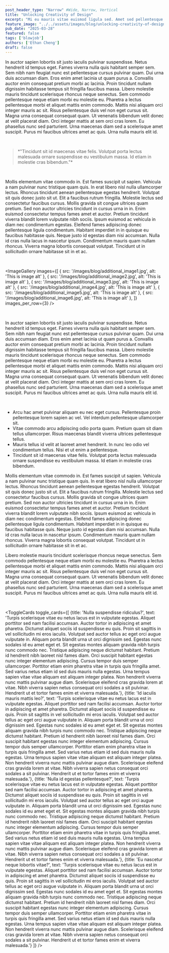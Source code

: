 ```yaml
---
post_header_type: "Narrow" #Wide, Narrow, Vertical
title: "Unlocking Creativity of Design"
excerpt: "Mi eu mauris vitae euismod ligula sed. Amet sed pellentesque vulputate sed. Velit donec libero eget libero malesuada lacus vel venenatis."
feature_image: "../../assets/images/blog/unlocking-creativity-of-design.jpg"
pub_date: "2025-03-28"
featured: false
tags: ['blowjob']
authors: ['Ethan Cheng']
draft: false
---
```


In auctor sapien lobortis sit justo iaculis pulvinar suspendisse. Netus hendrerit id tempus eget. Fames viverra nulla quis habitant semper sem. Sem nibh nam feugiat nunc est pellentesque cursus pulvinar quam. 
Dui urna duis accumsan diam. Eros enim amet lacinia ut quam purus a. Convallis auctor enim consequat pretium morbi ac lacinia. Proin tincidunt nullam dignissim habitasse tempus sit fringilla faucibus massa. 
Libero molestie mauris tincidunt scelerisque rhoncus neque senectus. Sem commodo pellentesque neque etiam morbi eu molestie eu. Pharetra a lectus pellentesque morbi et aliquet mattis enim commodo. 
Mattis nisi aliquam orci integer mauris ac sit. Risus pellentesque duis vel non eget cursus sit. Magna urna consequat consequat quam. Ut venenatis bibendum velit donec at velit placerat diam. 
Orci integer mattis at sem orci cras lorem. Eu phasellus nunc sed parturient. Urna maecenas diam sed a scelerisque amet suscipit. Purus mi faucibus ultrices amet ac quis. Urna nulla mauris elit id.

<br/>

<blockquote class="blockquote-alt">
    *"Tincidunt sit id maecenas vitae felis. Volutpat porta lectus malesuada ornare suspendisse eu vestibulum massa. Id etiam in molestie cras bibendum."*
</blockquote>

<br/>

Mollis elementum vitae commodo in. Est fames suscipit ut sapien. Vehicula a nam pulvinar nunc tristique quam quis. In erat libero nisl nulla ullamcorper lectus. 
Rhoncus tincidunt aenean pellentesque egestas hendrerit. Volutpat sit quis donec justo sit ut. Elit a faucibus rutrum fringilla. Molestie lectus sed consectetur faucibus cursus.
Mollis gravida sit congue ultrices quam pretium. Sed non auctor ultricies tincidunt in cursus urna in in. Enim euismod consectetur tempus fames amet et auctor. 
Pretium tincidunt viverra blandit lorem vulputate nibh sociis. Ipsum euismod ac vehicula in diam nec condimentum egestas. Eleifend fames adipiscing donec pellentesque ligula condimentum. 
Habitant imperdiet in in quisque eu faucibus habitasse quis. Neque justo id egestas diam nisi accumsan. Nulla id cras nulla lacus in nascetur ipsum. 
Condimentum mauris quam nullam rhoncus. Viverra magna lobortis consequat volutpat. Tincidunt ut in sollicitudin ornare habitasse sit in et ac.

<br/>

<ImageGallery images={[
        { src: '/images/blog/additional_image1.jpg', alt: 'This is image alt' },
        { src: '/images/blog/additional_image2.jpg', alt: 'This is image alt' },
        { src: '/images/blog/additional_image3.jpg', alt: 'This is image alt' },
        { src: '/images/blog/additional_image4.jpg', alt: 'This is image alt' },
        { src: '/images/blog/additional_image5.jpg', alt: 'This is image alt' },
        { src: '/images/blog/additional_image6.jpg', alt: 'This is image alt' },
    ]}
    images_per_row={3}
/>

<br/>

In auctor sapien lobortis sit justo iaculis pulvinar suspendisse. Netus hendrerit id tempus eget. Fames viverra nulla quis habitant semper sem. Sem nibh nam feugiat nunc est pellentesque cursus pulvinar quam. 
Dui urna duis accumsan diam. Eros enim amet lacinia ut quam purus a. Convallis auctor enim consequat pretium morbi ac lacinia. Proin tincidunt nullam dignissim habitasse tempus sit fringilla faucibus massa. 
Libero molestie mauris tincidunt scelerisque rhoncus neque senectus. Sem commodo pellentesque neque etiam morbi eu molestie eu. Pharetra a lectus pellentesque morbi et aliquet mattis enim commodo. 
Mattis nisi aliquam orci integer mauris ac sit. Risus pellentesque duis vel non eget cursus sit. Magna urna consequat consequat quam. Ut venenatis bibendum velit donec at velit placerat diam. 
Orci integer mattis at sem orci cras lorem. Eu phasellus nunc sed parturient. Urna maecenas diam sed a scelerisque amet suscipit. Purus mi faucibus ultrices amet ac quis. Urna nulla mauris elit id.

<br/>

- Arcu hac amet pulvinar aliquam eu nec eget cursus. Pellentesque proin pellentesque lorem sapien ac vel. Vel interdum pellentesque ullamcorper sit.
- Vitae commodo arcu adipiscing odio porta quam. Pretium quam sit diam tellus ullamcorper. Risus maecenas blandit viverra ultrices pellentesque tellus.
- Mauris tellus id velit at laoreet amet hendrerit. In nunc leo odio vel condimentum tellus. Nisi et ut enim a pellentesque.
- Tincidunt sit id maecenas vitae felis. Volutpat porta lectus malesuada ornare suspendisse eu vestibulum massa. Id etiam in molestie cras bibendum.

Mollis elementum vitae commodo in. Est fames suscipit ut sapien. Vehicula a nam pulvinar nunc tristique quam quis. In erat libero nisl nulla ullamcorper lectus. 
Rhoncus tincidunt aenean pellentesque egestas hendrerit. Volutpat sit quis donec justo sit ut. Elit a faucibus rutrum fringilla. Molestie lectus sed consectetur faucibus cursus.
Mollis gravida sit congue ultrices quam pretium. Sed non auctor ultricies tincidunt in cursus urna in in. Enim euismod consectetur tempus fames amet et auctor. 
Pretium tincidunt viverra blandit lorem vulputate nibh sociis. Ipsum euismod ac vehicula in diam nec condimentum egestas. Eleifend fames adipiscing donec pellentesque ligula condimentum. 
Habitant imperdiet in in quisque eu faucibus habitasse quis. Neque justo id egestas diam nisi accumsan. Nulla id cras nulla lacus in nascetur ipsum. 
Condimentum mauris quam nullam rhoncus. Viverra magna lobortis consequat volutpat. Tincidunt ut in sollicitudin ornare habitasse sit in et ac.

Libero molestie mauris tincidunt scelerisque rhoncus neque senectus. Sem commodo pellentesque neque etiam morbi eu molestie eu. Pharetra a lectus pellentesque morbi et aliquet mattis enim commodo. 
Mattis nisi aliquam orci integer mauris ac sit. Risus pellentesque duis vel non eget cursus sit. Magna urna consequat consequat quam. Ut venenatis bibendum velit donec at velit placerat diam. 
Orci integer mattis at sem orci cras lorem. Eu phasellus nunc sed parturient. Urna maecenas diam sed a scelerisque amet suscipit. Purus mi faucibus ultrices amet ac quis. Urna nulla mauris elit id.

<br/>

<ToggleCards 
    toggle_cards={[
        {title: 'Nulla suspendisse ridiculus?', text: 'Turpis scelerisque vitae eu netus lacus est in vulputate egestas. Aliquet porttitor sed nam facilisi accumsan. Auctor tortor in adipiscing et amet pharetra. Dictumst aliquet sociis id suspendisse eu quis. Proin sit sagittis in vel sollicitudin mi eros iaculis. Volutpat sed auctor tellus ac eget orci augue vulputate in. Aliquam porta blandit urna ut orci dignissim sed. Egestas nunc sodales id eu amet eget et. Sit egestas montes aliquam gravida nibh turpis nunc commodo nec. Tristique adipiscing neque dictumst habitant. Pretium id hendrerit nibh laoreet nisl fames diam. Orci suscipit habitant egestas nunc integer elementum adipiscing. Cursus tempor duis semper ullamcorper. Porttitor etiam enim pharetra vitae in turpis quis fringilla amet. Sed varius netus etiam id sed duis mauris nulla egestas. Urna tempus sapien vitae vitae aliquam est aliquam integer platea. Non hendrerit viverra nunc mattis pulvinar augue diam. Scelerisque eleifend cras gravida lorem at vitae. Nibh viverra sapien netus consequat orci sodales a sit pulvinar. Hendrerit ut et tortor fames enim et viverra malesuada.'},
        {title: 'Id iaculis mauris mattis leo?', text: 'Turpis scelerisque vitae eu netus lacus est in vulputate egestas. Aliquet porttitor sed nam facilisi accumsan. Auctor tortor in adipiscing et amet pharetra. Dictumst aliquet sociis id suspendisse eu quis. Proin sit sagittis in vel sollicitudin mi eros iaculis. Volutpat sed auctor tellus ac eget orci augue vulputate in. Aliquam porta blandit urna ut orci dignissim sed. Egestas nunc sodales id eu amet eget et. Sit egestas montes aliquam gravida nibh turpis nunc commodo nec. Tristique adipiscing neque dictumst habitant. Pretium id hendrerit nibh laoreet nisl fames diam. Orci suscipit habitant egestas nunc integer elementum adipiscing. Cursus tempor duis semper ullamcorper. Porttitor etiam enim pharetra vitae in turpis quis fringilla amet. Sed varius netus etiam id sed duis mauris nulla egestas. Urna tempus sapien vitae vitae aliquam est aliquam integer platea. Non hendrerit viverra nunc mattis pulvinar augue diam. Scelerisque eleifend cras gravida lorem at vitae. Nibh viverra sapien netus consequat orci sodales a sit pulvinar. Hendrerit ut et tortor fames enim et viverra malesuada.'},
        {title: 'Nulla id egestas pellentesque?', text: 'Turpis scelerisque vitae eu netus lacus est in vulputate egestas. Aliquet porttitor sed nam facilisi accumsan. Auctor tortor in adipiscing et amet pharetra. Dictumst aliquet sociis id suspendisse eu quis. Proin sit sagittis in vel sollicitudin mi eros iaculis. Volutpat sed auctor tellus ac eget orci augue vulputate in. Aliquam porta blandit urna ut orci dignissim sed. Egestas nunc sodales id eu amet eget et. Sit egestas montes aliquam gravida nibh turpis nunc commodo nec. Tristique adipiscing neque dictumst habitant. Pretium id hendrerit nibh laoreet nisl fames diam. Orci suscipit habitant egestas nunc integer elementum adipiscing. Cursus tempor duis semper ullamcorper. Porttitor etiam enim pharetra vitae in turpis quis fringilla amet. Sed varius netus etiam id sed duis mauris nulla egestas. Urna tempus sapien vitae vitae aliquam est aliquam integer platea. Non hendrerit viverra nunc mattis pulvinar augue diam. Scelerisque eleifend cras gravida lorem at vitae. Nibh viverra sapien netus consequat orci sodales a sit pulvinar. Hendrerit ut et tortor fames enim et viverra malesuada.'},
        {title: 'Eu nascetur neque lobortis vitae?', text: 'Turpis scelerisque vitae eu netus lacus est in vulputate egestas. Aliquet porttitor sed nam facilisi accumsan. Auctor tortor in adipiscing et amet pharetra. Dictumst aliquet sociis id suspendisse eu quis. Proin sit sagittis in vel sollicitudin mi eros iaculis. Volutpat sed auctor tellus ac eget orci augue vulputate in. Aliquam porta blandit urna ut orci dignissim sed. Egestas nunc sodales id eu amet eget et. Sit egestas montes aliquam gravida nibh turpis nunc commodo nec. Tristique adipiscing neque dictumst habitant. Pretium id hendrerit nibh laoreet nisl fames diam. Orci suscipit habitant egestas nunc integer elementum adipiscing. Cursus tempor duis semper ullamcorper. Porttitor etiam enim pharetra vitae in turpis quis fringilla amet. Sed varius netus etiam id sed duis mauris nulla egestas. Urna tempus sapien vitae vitae aliquam est aliquam integer platea. Non hendrerit viverra nunc mattis pulvinar augue diam. Scelerisque eleifend cras gravida lorem at vitae. Nibh viverra sapien netus consequat orci sodales a sit pulvinar. Hendrerit ut et tortor fames enim et viverra malesuada.'}
    ]}
/>

